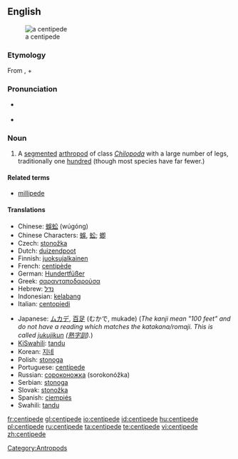 {{wikipedia}}
==English==
[[Image:Chilopod_%28Marshal_Hedin%29.jpg|thumb|right|a centipede]]

===Etymology===
From {{L.}} {{term|centi-||hundred|lang=la}}, + {{term|-pede||feet|lang=la}}

===Pronunciation===
* {{a|UK}} {{IPA|/ˈʃɛnt.ɪ.pid/}} {{SAMPA|/"SEnt.I.pid/}}
* {{hyphenation|cen-ti-pede|sen'tah-peed}}

===Noun===
{{en-noun}}

# A [[segmented]] [[arthropod]] of class ''[[Chilopoda]]'' with a large number of legs, traditionally one [[hundred]] (though most species have far fewer.)

====Related terms====
* [[millipede]]

====Translations====
{{trans-top|A segmented arthropod of class Chilopoda}}
* Chinese: [[蜈蚣]] (wúgóng)
* Chinese Characters: [[蜈]], [[蚣]]; [[蝍]]
* Czech: [[stonožka]] {{f}}
* Dutch: [[duizendpoot]] {{m}}
* Finnish: [[juoksujalkainen]]
* French: [[centipède]] {{m}}
* German: [[Hundertfüßer]] {{m}}
* Greek: [[σαρανταποδαρούσα]] {{f}}
* Hebrew: [[נדל]] {{m}}
* Indonesian: [[kelabang]]
* Italian: [[centopiedi]] {{m}}
{{trans-mid}}
* Japanese: [[ムカデ]], [[百足]] (むかで, mukade) (''The kanji mean "100 feet" and do not have a reading which matches the katakana/romaji. This is called [[w: ateji|jukujikun]] ([[熟字訓]]).'')
* [[KiSwahili]]: [[tandu]]
* Korean: [[지네]]
* Polish: [[stonoga]] {{f}}
* Portuguese: [[centípede]] {{m}}
* Russian: [[сороконожка]] {{f}} (sorokonóžka)
* Serbian: [[stonoga]] {{f}}
* Slovak: [[stonožka#Slovak|stonožka]] {{f}}
* Spanish: [[ciempiés]] {{m}}
* Swahili: [[tandu]]
{{trans-bottom}}

[[Category:Antropods]]

[[fr:centipede]]
[[gl:centipede]]
[[io:centipede]]
[[id:centipede]]
[[hu:centipede]]
[[pl:centipede]]
[[ru:centipede]]
[[ta:centipede]]
[[te:centipede]]
[[vi:centipede]]
[[zh:centipede]]